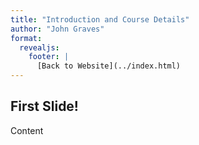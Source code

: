 ```yaml
---
title: "Introduction and Course Details"
author: "John Graves"
format: 
  revealjs:
    footer: |
      [Back to Website](../index.html)
---
```


## First Slide!

Content

